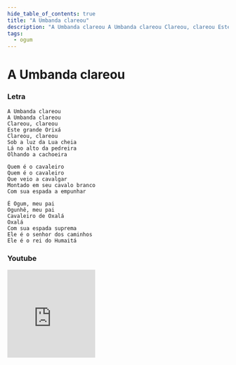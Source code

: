 ```yaml
---
hide_table_of_contents: true
title: "A Umbanda clareou"
description: "A Umbanda clareou A Umbanda clareou Clareou, clareou Este grande Orixá Clareou, clareou Sob a luz da Lua cheia Lá no alto da pedreira Olhando a cachoeira Quem é o cavaleiro Quem é o cavaleiro Que veio a cavalgar Montado em seu cavalo branco Com sua espada a empunhar É Ogum, meu pai Ogunhê, meu pai Cavaleiro de Oxalá Oxalá Com sua espada suprema Ele é o senhor dos caminhos Ele é o rei do Humaitá"
tags:
  - ogum
---
```


# A Umbanda clareou

### Letra

```text
A Umbanda clareou
A Umbanda clareou
Clareou, clareou
Este grande Orixá
Clareou, clareou
Sob a luz da Lua cheia
Lá no alto da pedreira
Olhando a cachoeira

Quem é o cavaleiro
Quem é o cavaleiro
Que veio a cavalgar
Montado em seu cavalo branco
Com sua espada a empunhar

É Ogum, meu pai
Ogunhê, meu pai
Cavaleiro de Oxalá
Oxalá
Com sua espada suprema
Ele é o senhor dos caminhos
Ele é o rei do Humaitá
```

### Youtube

<iframe
  width="200"
  height="200"
  src="https://www.youtube.com/embed/FRwk8vpRH9g"
  title="YouTube video player"
  frameborder="0"
  allow="accelerometer; autoplay; clipboard-write; encrypted-media; gyroscope; picture-in-picture; web-share"
  referrerpolicy="strict-origin-when-cross-origin"
  allowfullscreen
></iframe>